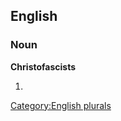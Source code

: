 ==English==

===Noun===
'''Christofascists'''

# {{plural of|[[Christofascist]]}}

[[Category:English plurals]]